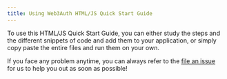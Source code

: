 ```yaml
---
title: Using Web3Auth HTML/JS Quick Start Guide
---
```


To use this HTML/JS Quick Start Guide, you can either study the steps and the different snippets of code and add them to your application, or simply
copy paste the entire files and run them on your own.

If you face any problem anytime, you can always refer to the [file an issue](https://github.com/Web3Auth/Web3Auth/issues/new/choose) for us to help
you out as soon as possible!
